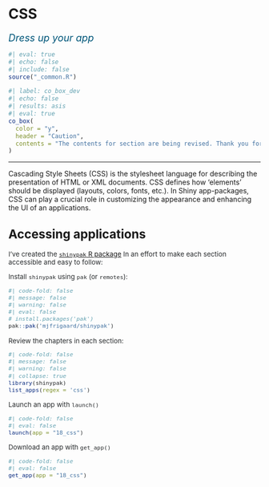 # CSS {#sec-css}

[Dress up your app]{style="font-size: 1.40em; font-style: italic; color: #02577A;"}

```r
#| eval: true 
#| echo: false 
#| include: false
source("_common.R")
```

```r
#| label: co_box_dev
#| echo: false
#| results: asis
#| eval: true
co_box(
  color = "y", 
  header = "Caution",
  contents = "The contents for section are being revised. Thank you for your patience."
)
```

---

Cascading Style Sheets (CSS) is the stylesheet language for describing the presentation of HTML or XML documents. CSS defines how 'elements' should be displayed (layouts, colors, fonts, etc.). In Shiny app-packages, CSS can play a crucial role in customizing the appearance and enhancing the UI of an applications.

:::: {.callout-tip collapse='true' appearance='default'}

## [Accessing applications]{style='font-weight: bold; font-size: 1.15em;'}

::: {style='font-size: 0.95em; color: #282b2d;'}

I've created the [`shinypak` R package](https://mjfrigaard.github.io/shinypak/) In an effort to make each section accessible and easy to follow:
  
Install `shinypak` using `pak` (or `remotes`):

```r
#| code-fold: false 
#| message: false
#| warning: false
#| eval: false
# install.packages('pak')
pak::pak('mjfrigaard/shinypak')
```

Review the chapters in each section:
  
```r
#| code-fold: false 
#| message: false
#| warning: false
#| collapse: true
library(shinypak)
list_apps(regex = 'css')
```

Launch an app with `launch()`

```r
#| code-fold: false 
#| eval: false
launch(app = "18_css")
```

Download an app with `get_app()`

```r
#| code-fold: false 
#| eval: false
get_app(app = "18_css")
```

::: 

::::

<!--
https://www.w3schools.com/css/css_intro.asp
-->
